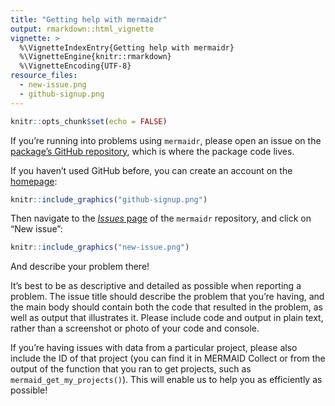 ```yaml
---
title: "Getting help with mermaidr"
output: rmarkdown::html_vignette
vignette: >
  %\VignetteIndexEntry{Getting help with mermaidr}
  %\VignetteEngine{knitr::rmarkdown}
  %\VignetteEncoding{UTF-8}
resource_files:
  - new-issue.png
  - github-signup.png
---
```


```r
knitr::opts_chunk$set(echo = FALSE)
```

If you're running into problems using `mermaidr`, please open an issue on the [package's GitHub repository](https://github.com/data-mermaid/mermaidr), which is where the package code lives.

If you haven't used GitHub before, you can create an account on the [homepage](https://github.com):

```r
knitr::include_graphics("github-signup.png")
```

Then navigate to the [*Issues* page](https://github.com/data-mermaid/mermaidr/issues) of the `mermaidr` repository, and click on "New issue":

```r
knitr::include_graphics("new-issue.png")
```

And describe your problem there!

It's best to be as descriptive and detailed as possible when reporting a problem. The issue title should describe the problem that you're having, and the main body should contain both the code that resulted in the problem, as well as output that illustrates it. Please include code and output in plain text, rather than a screenshot or photo of your code and console. 

If you're having issues with data from a particular project, please also include the ID of that project (you can find it in MERMAID Collect or from the output of the function that you ran to get projects, such as `mermaid_get_my_projects()`). This will enable us to help you as efficiently as possible!
